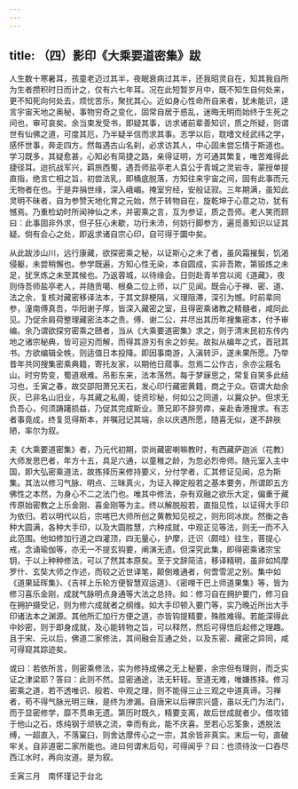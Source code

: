 ```yaml
---
---
---
```

title: （四）影印《大乘要道密集》跋
---




人生数十寒暑耳，孩童老迈过其半，夜眠衰病过其半，还我昭灵自在，知其我自所为生者攒积时日而计之，仅有六七年耳。况在此短暂岁月中，既不知生自何处来，更不知死向何处去，烦忧苦乐，聚扰其心。近如身心性命所自来者，犹未能识，遑言宇宙天地之奥秘，事物穷奇之变化，固常自居于惑乱，迷晦无明而始终于生死之间也，审可哀矣。余当束发受书，即疑其事，访求诸前辈善知识，质之所疑，则谓世有仙佛之道，可度其厄，乃半疑半信而求其事。志学以后，耽嗜文经武纬之学，感怀世事，奔走四方。然每遇古山名刹，必求访其人，中心固未尝忘情于斯道也。学习既多，其疑愈甚，心知必有简捷之路，亲得证明，方可通其繁复，唯苦难得此捷径耳。迨抗战军兴，羁旅西蜀，遇吾师盐亭老人袁公于青城之灵岩寺，蒙授单提直指，绝言亡相之旨，初尝法乳，即桶底脱落，方知往来宇宙之间，固有此事而元无物者在也。于是弃捐世缘，深入峨嵋。掩室穷经，安般证寂。三年期满，虽知此灵明不昧者，自为参赞天地化育之元始，然于转物自在，旋乾坤于心意之功，犹有憾焉。乃重检幼时所闻神仙之术，并密乘之言，互为参证，质之吾师。老人笑而顾曰：此事固非外求，但子狂心未歇，功行未沛，何妨行脚参方，遍觅善知识以证其疑。倘有会心之处，即返求诸自宗心印，自可得于圜中矣。

从此跋涉山川，远行康藏，欲探密乘之秘，以证斯心之未了者，虽风霜摧鬓，饥渴侵躯，未尝稍懈也。参学既遍，方知心性无染，本自圆成，实非吾欺，第锻炼之未足，犹烹炼之未至其候也。乃返蓉城，以待缘会。日则赴青羊宫以阅《道藏》，夜则侍吾师盐亭老人，并随贡噶、根桑二位上师，以广见闻。既会心于禅、密、道、法之余，复核对藏密移译法本，于其文辞梗隔，义理阻滞，深引为憾。时前辈同参，潼南傅真吾，华阳谢子厚，皆深入藏密之室，且得密乘诸教之精髓者，咸同此见。乃促余肩荷整理藏密法本之责。傅、谢二公，并尽出其历年搜集密本，付予审编。余乃谓欲探穷密乘之赜者，当从《大乘要道密集》求之，则于清末民初东传内地之诸宗秘典，皆可迎刃而解，而得其游刃有余之妙矣。故拟从编年之式，首冠其书。方欲编辑全帙，则适值日本投降。即因事南游，入滇转沪，遂未果所愿。乃举昔年共同搜集密乘典籍，寄托友家，以期他日蒇事。忽焉二公作古，余亦尘屐名山。时穷势变，蜀道艰难。吊影东来，法本荡然。每于梦寐思之，常复自笑多此结习也，壬寅之春，故交邵阳萧兄天石，发心印行藏密黄籍，商之于众。窃谓大劫余灰，已非名山旧业，与其藏之私阁，徒资珍秘，何如公之同道，以冀众护。但求无负吾心，何须踌躇损益，乃促其完成斯业。萧兄即不辞劳瘁，亲赴香港搜求。有志者事竟成，终复觅得斯本，并嘱冠记其端，余以庆遇所愿，随喜无似，遂不辞肤陋，率尔为叙。

夫《大乘要道密集》者，乃元代初期，崇尚藏密喇嘛教时，有西藏萨迦派（花教）大师发思巴者，年方十五，具足六通，以童稚之龄，为忽必烈帝师。随元室入主中国，即大弘密乘道法，故拣择历来修持要义，分付学者，汇其修证见闻，总为斯集。其法以修习气脉、明点、三昧真火，为证入禅定般若之基本要务，所谓即五方佛性之本然，为身心不二之法门也。唯其中修法，杂有双融之欲乐大定，偏重于藏传原始密教之上乐金刚、喜金刚等为主。终以解脱般若，直指见性，以证得大手印为依归。若以明代以后，宗喀巴大师所创之黄教知见视之，则形同冰炭。然衡之各种大圆满，各种大手印，以及大圆胜慧，六种成就，中观正见等法，则无一而不入此范围。他如修加行道之四灌顶，四无量心，护摩，迁识（颇哇）往生，菩提心戒，念诵瑜伽等，亦无一不提玄钩要，阐演无遗。但深究此集，即得密乘诸宗宝钥，于以上种种修法，可以了然其本原矣。至于文辞简洁，移译精明，虽非如鸠摩罗什、玄奘大师之作述，而较之近世译笔，颠倒难通者，何啻雪泥之别。集中如《道果延晖集》、《吉祥上乐轮方便智慧双运道》、《密哩干巴上师道果集》等，皆为修习喜乐金刚，成就气脉明点身通等大法之总持。如：修习自在拥护要门，修习自在拥护摄受记，则为修六成就者之纲维。如大手印顿入要门等，实乃晚近所出大手印诸法本之渊源。其他所汇加行方便之道，亦皆钩提精要，殊胜难得。若能深得此中妙密，则于即身成就，及心能转物之旨，可以释然，然后可得悟后起修之理趣。且于宋、元以后，佛道二家修法，其间融会互通之处，以及东密、藏密之异同，咸可得窥其踪迹矣。

或曰：若依所言，则密乘修法，实为修持成佛之无上秘要，余宗但有理则，而乏实证之津梁耶？答曰：此则不然。显密通途，法无轩轾。至道无难，唯嫌拣择。修习密乘之道，若不透唯识、般若、中观之理，则不能得三止三观之中道真谛。习禅者，苟不得气脉光明三昧，是终为渗漏。自唐宋以后禅宗兴盛，虽以无门为法门，而于显密修学，靡不贯串无遗。第历时既久，精要支离，故后世成就者少。借攻错于他山之石，炼纯钢于顽铁之流，幸而有此，能不庆喜。至若心忘筌象，透脱法缚，一超直入，不落窠臼，则舍达摩传心之一宗，其余皆非真实。末后一句，直破牢关。自非道密二家所能也。进曰何谓末后句，可得闻乎？曰：也须待汝一口吞尽西江水时，再向汝道。是为叙。

壬寅三月　南怀瑾记于台北